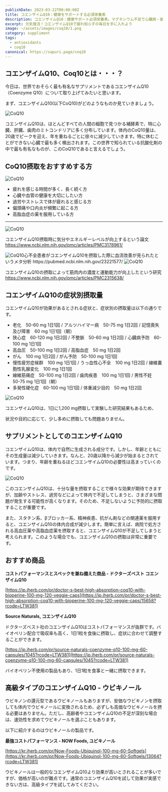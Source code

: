 ```yaml
---
publishDate: 2023-03-22T00:00:00Z
title: コエンザイムQ10：健康をサポートする必須栄養素
description: コエンザイムQ10：健康サポート必須栄養素。マグネシウム不足で心臓病・疲労増。効果的な摂取で骨・筋肉に良い影響。サプリ補充推奨。
excerpt: 元気復活！コエンザイムQ10で疲れ知らずの毎日を手に入れよう
image: ~/assets/images/coq10/1.png
category: suppliment
tags:
  - antioxidants
  - coq10
canonical: https://sapuri.page/coq10
---
```




## コエンザイムQ10、Coq10とは・・・？

今日は、世界でおそらく最も有名なサプリメントであるコエンザイムQ10（Coenzyme Q10）について取り上げてみたいと思います。

まず、コエンザイムQ10(以下CoQ10)がどのようなものか見ていきましょう。

<Image src={second} alt="CoQ10" format="jpeg" />

コエンザイムQ10は、ほとんどすべての人間の細胞で見つかる補酵素で、特に心臓、肝臓、歯肉のミトコンドリアに多く分布しています。体内のCoQ10量は、20歳でピークを迎え、年を重ねるごとに徐々に減少していきます。特に休むことができない心臓で最も多く検出されます。この世界で知られている抗酸化剤の中で最も有名なものが、このCoQ10であると言えるでしょう。


## CoQ10摂取をおすすめする方

<Image src={third} alt="CoQ10" format="jpeg" />


- 疲れを感じる時間が多く、長く続く方
- 心臓や血管の健康を大切にしたい方
- 過労やストレスで体が疲れると感じる方
- 偏頭痛や口内炎が頻繁に起こる方
- 高脂血症の薬を服用している方

---

<Image src={number4} alt="CoQ10" format="jpeg" />

コエンザイムQ10摂取時に気分やエネルギーレベルが向上するという論文
https://www.ncbi.nlm.nih.gov/pmc/articles/PMC3178961/


<Image src={number5} alt="CoQ10" format="jpeg" />
​
心不全患者がコエンザイムQ10を摂取した際に血流改善が見られたというメタ分析
https://pubmed.ncbi.nlm.nih.gov/23221577/

<Image src={number6} alt="CoQ10" format="jpeg" />

コエンザイムQ10の摂取によって筋肉内の濃度と運動能力が向上したという研究
https://www.ncbi.nlm.nih.gov/pmc/articles/PMC2315638/


## コエンザイムQ10の症状別摂取量

コエンザイムQ10が効果があるとされる症状と、症状別の摂取量は以下の通りです。

- 老化　50-60 mg 1日1回 / アルツハイマー病　50-75 mg 1日2回 / 記憶喪失及び障害　60 mg 1日1回（朝）
- 狭心症　60-120 mg 1日2回 / 不整脈　50-60 mg 1日2回 / 心臓病予防　60-100 mg 1日1回
- 高血圧　50-100 mg 1日2回 / 高脂血症　50 mg 1日2回
- がん　100 mg 1日2回 / がん予防　50-100 mg 1日1回
- 慢性疲労症候群　100 mg 1日1回 / うっ血性心不全　100 mg 1日2回 / 線維嚢胞性乳腺変化　100 mg 1日1回
- 線維筋痛症　50-100 mg 1日2回 / 歯肉疾患　100 mg 1日1回 / 男性不妊　50-75 mg 1日1回（朝）
- 多発性硬化症　60-100 mg 1日1回 / 体重減少目的　50 mg 1日2回

<Image src={number7} alt="CoQ10" format="jpeg" />

コエンザイムQ10は、1日に1,200 mg摂取して実験した研究結果もあるため、

状況や目的に応じて、少し多めに摂取しても問題ありません。


## サプリメントとしてのコエンザイムQ10

コエンザイムQ10は、体内で自然に生成される成分です。しかし、年齢とともにその生成量は減少していきます。なんと、20歳以降から減少が始まるとされています。つまり、年齢を重ねるほどコエンザイムQ10の必要性は高まっていくのです。

<Image src={number8} alt="CoQ10" format="jpeg" />

このコエンザイムQ10は、十分な量を摂取することで様々な効果が期待できますが、加齢やストレス、過労などによって体内で不足してしまうと、さまざまな問題が発生する可能性が高くなります。そのため、不足しないように予防的に摂取することが重要です。

また、スタチン系、βブロッカー系、精神疾患、抗がん剤などの関連薬を服用すると、コエンザイムQ10の体内合成が減少します。簡単に言えば、病院で処方される高血圧薬や高脂血症薬を摂取すると、コエンザイムQ10が不足してしまうと考えられます。このような場合でも、コエンザイムQ10の摂取は非常に重要です。


## おすすめ商品

**コストパフォーマンスとスペックを兼ね備えた商品 - ドクターズベスト コエンザイムQ10**

[https://jp.iherb.com/pr/doctor-s-best-high-absorption-coq10-with-bioperine-100-mg-120-veggie-caps](https://jp.iherb.com/pr/doctor-s-best-high-absorption-coq10-with-bioperine-100-mg-120-veggie-caps/15658?rcode=LTW381)

**Source Naturals, コエンザイムQ10**

ドクターズベスト社のコエンザイムQ10はコストパフォーマンスが抜群です。バイオペリン配合で吸収率も高く、1日1粒を食後に摂取し、症状に合わせて調整することができます。

[https://jp.iherb.com/pr/source-naturals-coenzyme-q10-100-mg-60-capsules/1045?rcode=LTW381](https://jp.iherb.com/pr/source-naturals-coenzyme-q10-100-mg-60-capsules/1045?rcode=LTW381)

バイオペリン不使用の製品もあり、1日1粒を食事と一緒に摂取できます。

## 高級タイプのコエンザイムQ10 - ウビキノール

ウビキノンの還元型であるウビキノールもありますが、安価なウビキノンを摂取しても体内でウビキノールに変換されるため、必ずしも高価なウビキノールを摂る必要はありません。ただし、高齢者やコエンザイムQ10の不足が深刻な場合は、速効性を求めてウビキノールを選ぶこともあります。

以下に紹介するのはウビキノールの製品です。

**最強コストパフォーマンス - NOW Foods, ユビキノール**

[https://kr.iherb.com/pr/Now-Foods-Ubiquinol-100-mg-60-Softgels](https://kr.iherb.com/pr/Now-Foods-Ubiquinol-100-mg-60-Softgels/13064?rcode=LTW381)


ウビキノールは一般的なコエンザイムQ10より効果が高いとされることが多いですが、価格が高いのが難点です。通常のコエンザイムQ10を試して効果が実感できない方は、高級タイプを試してみてください。